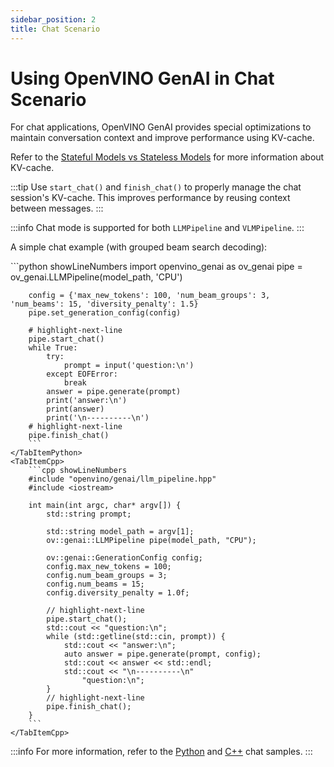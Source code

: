 ```yaml
---
sidebar_position: 2
title: Chat Scenario
---
```


# Using OpenVINO GenAI in Chat Scenario

For chat applications, OpenVINO GenAI provides special optimizations to maintain conversation context and improve performance using KV-cache.

Refer to the [Stateful Models vs Stateless Models](/docs/concepts/stateful-vs-stateless-models) for more information about KV-cache.

:::tip
Use `start_chat()` and `finish_chat()` to properly manage the chat session's KV-cache. This improves performance by reusing context between messages.
:::

:::info
Chat mode is supported for both `LLMPipeline` and `VLMPipeline`.
:::

A simple chat example (with grouped beam search decoding):

<LanguageTabs>
    <TabItemPython>
        ```python showLineNumbers
        import openvino_genai as ov_genai
        pipe = ov_genai.LLMPipeline(model_path, 'CPU')

        config = {'max_new_tokens': 100, 'num_beam_groups': 3, 'num_beams': 15, 'diversity_penalty': 1.5}
        pipe.set_generation_config(config)

        # highlight-next-line
        pipe.start_chat()
        while True:
            try:
                prompt = input('question:\n')
            except EOFError:
                break
            answer = pipe.generate(prompt)
            print('answer:\n')
            print(answer)
            print('\n----------\n')
        # highlight-next-line
        pipe.finish_chat()
        ```
    </TabItemPython>
    <TabItemCpp>
        ```cpp showLineNumbers
        #include "openvino/genai/llm_pipeline.hpp"
        #include <iostream>

        int main(int argc, char* argv[]) {
            std::string prompt;

            std::string model_path = argv[1];
            ov::genai::LLMPipeline pipe(model_path, "CPU");

            ov::genai::GenerationConfig config;
            config.max_new_tokens = 100;
            config.num_beam_groups = 3;
            config.num_beams = 15;
            config.diversity_penalty = 1.0f;

            // highlight-next-line
            pipe.start_chat();
            std::cout << "question:\n";
            while (std::getline(std::cin, prompt)) {
                std::cout << "answer:\n";
                auto answer = pipe.generate(prompt, config);
                std::cout << answer << std::endl;
                std::cout << "\n----------\n"
                    "question:\n";
            }
            // highlight-next-line
            pipe.finish_chat();
        }
        ```
    </TabItemCpp>
</LanguageTabs>

:::info
For more information, refer to the [Python](https://github.com/openvinotoolkit/openvino.genai/blob/master/samples/python/text_generation/chat_sample.py) and [C++](https://github.com/openvinotoolkit/openvino.genai/blob/master/samples/cpp/text_generation/chat_sample.cpp) chat samples.
:::
